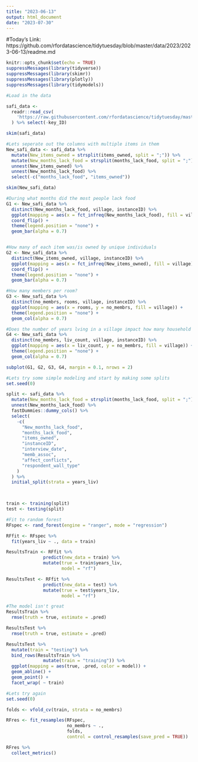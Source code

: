 ```yaml
---
title: "2023-06-13"
output: html_document
date: "2023-07-30"
---
```


#Today's Link: https://github.com/rfordatascience/tidytuesday/blob/master/data/2023/2023-06-13/readme.md

```r
knitr::opts_chunk$set(echo = TRUE)
suppressMessages(library(tidyverse))
suppressMessages(library(skimr))
suppressMessages(library(plotly))
suppressMessages(library(tidymodels))
```

```r
#Load in the data

safi_data <-
  readr::read_csv(
    'https://raw.githubusercontent.com/rfordatascience/tidytuesday/master/data/2023/2023-06-13/safi_data.csv'
  ) %>% select(-key_ID)

skim(safi_data)

```

```r
#Lets seperate out the columns with multiple items in them
New_safi_data <- safi_data %>%
  mutate(New_items_owned = strsplit(items_owned, split = ";")) %>%
  mutate(New_months_lack_food = strsplit(months_lack_food, split = ";")) %>%
  unnest(New_items_owned) %>%
  unnest(New_months_lack_food) %>%
  select(-c("months_lack_food", "items_owned"))

skim(New_safi_data)
```

```r
#During what months did the most people lack food
G1 <- New_safi_data %>%
  distinct(New_months_lack_food, village, instanceID) %>%
  ggplot(mapping = aes(x = fct_infreq(New_months_lack_food), fill = village)) +
  coord_flip() +
  theme(legend.position = "none") +
  geom_bar(alpha = 0.7)


#How many of each item was/is owned by unique individuals
G2 <- New_safi_data %>%
  distinct(New_items_owned, village, instanceID) %>%
  ggplot(mapping = aes(x = fct_infreq(New_items_owned), fill = village)) +
  coord_flip() +
  theme(legend.position = "none") +
  geom_bar(alpha = 0.7)

#How many members per room?
G3 <- New_safi_data %>%
  distinct(no_membrs, rooms, village, instanceID) %>%
  ggplot(mapping = aes(x = rooms, y = no_membrs, fill = village)) +
  theme(legend.position = "none") +
  geom_col(alpha = 0.7)

#Does the number of years lving in a village impact how many household members there are
G4 <- New_safi_data %>%
  distinct(no_membrs, liv_count, village, instanceID) %>%
  ggplot(mapping = aes(x = liv_count, y = no_membrs, fill = village)) +
  theme(legend.position = "none") +
  geom_col(alpha = 0.7)

subplot(G1, G2, G3, G4, margin = 0.1, nrows = 2)

```

```r
#Lets try some simple modeling and start by making some splits
set.seed(0)

split <- safi_data %>%
  mutate(New_months_lack_food = strsplit(months_lack_food, split = ";")) %>%
  unnest(New_months_lack_food) %>%
  fastDummies::dummy_cols() %>%
  select(
    -c(
      "New_months_lack_food",
      "months_lack_food",
      "items_owned",
      "instanceID",
      "interview_date",
      "memb_assoc",
      "affect_conflicts",
      "respondent_wall_type"
    )
  ) %>%
  initial_split(strata = years_liv) 

 

train <- training(split)
test <- testing(split)

```

```r
#Fit to random forest
RFspec <- rand_forest(engine = "ranger", mode = "regression")

RFfit <- RFspec %>%
  fit(years_liv ~ ., data = train)
```

```r

ResultsTrain <- RFfit %>%
              predict(new_data = train) %>%
              mutate(true = train$years_liv,
                     model = "rf")

ResultsTest <- RFfit %>%
              predict(new_data = test) %>%
              mutate(true = test$years_liv,
                     model = "rf")
```

```r
#The model isn't great
ResultsTrain %>%
  rmse(truth = true, estimate = .pred)

ResultsTest %>%
  rmse(truth = true, estimate = .pred)

```

```r
ResultsTest %>%
  mutate(train = "testing") %>%
  bind_rows(ResultsTrain %>%
              mutate(train = "training")) %>%
  ggplot(mapping = aes(true, .pred, color = model)) +
  geom_abline() +
  geom_point() +
  facet_wrap( ~ train)

```

```r
#Lets try again
set.seed(0)

folds <- vfold_cv(train, strata = no_membrs)

RFres <- fit_resamples(RFspec,
                       no_membrs ~ .,
                       folds,
                       control = control_resamples(save_pred = TRUE))

RFres %>%
  collect_metrics()
```

